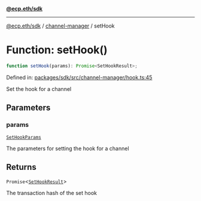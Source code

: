 [**@ecp.eth/sdk**](../../index.mdx)

***

[@ecp.eth/sdk](/sdk-reference/index.mdx) / [channel-manager](/sdk-reference/channel-manager/index.mdx) / setHook

# Function: setHook()

```ts
function setHook(params): Promise<SetHookResult>;
```

Defined in: [packages/sdk/src/channel-manager/hook.ts:45](https://github.com/ecp-eth/comments-monorepo/blob/main/packages/sdk/src/channel-manager/hook.ts#L45)

Set the hook for a channel

## Parameters

### params

[`SetHookParams`](/sdk-reference/channel-manager/type-aliases/SetHookParams.mdx)

The parameters for setting the hook for a channel

## Returns

`Promise`\<[`SetHookResult`](/sdk-reference/channel-manager/type-aliases/SetHookResult.mdx)\>

The transaction hash of the set hook
